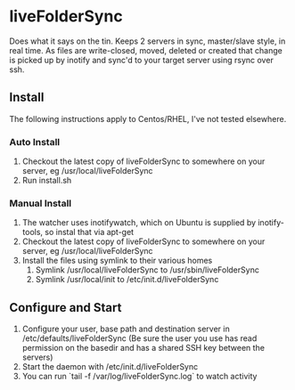 =liveFolderSync=
Does what it says on the tin. Keeps 2 servers in sync, master/slave style, in real time.
As files are write-closed, moved, deleted or created that change is picked up by inotify and sync'd to your target server using rsync over ssh.

==Install==
The following instructions apply to Centos/RHEL, I've not tested elsewhere. 

===Auto Install===
# Checkout the latest copy of liveFolderSync to somewhere on your server, eg /usr/local/liveFolderSync
# Run install.sh

===Manual Install===
# The watcher uses inotifywatch, which on Ubuntu is supplied by inotify-tools, so instal that via apt-get
# Checkout the latest copy of liveFolderSync to somewhere on your server, eg /usr/local/liveFolderSync
# Install the files using symlink to their various homes
## Symlink /usr/local/liveFolderSync to /usr/sbin/liveFolderSync
## Symlink /usr/local/init to /etc/init.d/liveFolderSync

==Configure and Start==
# Configure your user, base path and destination server in /etc/defaults/liveFolderSync (Be sure the user you use has read permission on the basedir and has a shared SSH key between the servers)
# Start the daemon with /etc/init.d/liveFolderSync
# You can run `tail -f /var/log/liveFolderSync.log` to watch activity
